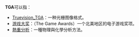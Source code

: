 
'''TGA'''可以指：
* [[Truevision_TGA|Truevision_TGA]]：一种光栅图像格式。
* [[游戏大奖|游戏大奖]]：（The Game Awards）一个北美地区的电子游戏奖项。
* [[熱重分析|熱重分析]]：一種物理與化學分析方法。

{{disambig|Cat=三字拉丁字母缩写消歧义}}